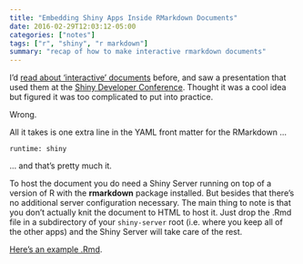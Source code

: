 ```yaml
---
title: "Embedding Shiny Apps Inside RMarkdown Documents"
date: 2016-02-29T12:03:12-05:00
categories: ["notes"]
tags: ["r", "shiny", "r markdown"]
summary: "recap of how to make interactive rmarkdown documents"
---
```


I'd [read about 'interactive' documents](http://shiny.rstudio.com/articles/interactive-docs.html) before, and saw a presentation that used them at the [Shiny Developer Conference](http://www.gettinggeneticsdone.com/2016/02/shiny-developer-conference-2016-recap.html). Thought it was a cool idea but figured it was too complicated to put into practice.

Wrong.

All it takes is one extra line in the YAML front matter for the RMarkdown ...

`runtime: shiny`

... and that's pretty much it.

To host the document you do need a Shiny Server running on top of a version of R with the **rmarkdown** package installed. But besides that there's no additional server configuration necessary. The main thing to note is that you don't actually knit the document to HTML to host it. Just drop the .Rmd file in a subdirectory of your `shiny-server` root (i.e. where you keep all of the other apps) and the Shiny Server will take care of the rest.

[Here's an example .Rmd](https://gist.githubusercontent.com/vpnagraj/943d12e12fd417f1845d/raw/9636528cee22357bda1ec73a455b3163050889cb/moma.Rmd).